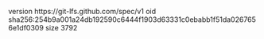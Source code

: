 version https://git-lfs.github.com/spec/v1
oid sha256:254b9a001a24db192590c6444f1903d63331c0ebabb1f51da0267656e1df0309
size 3792
